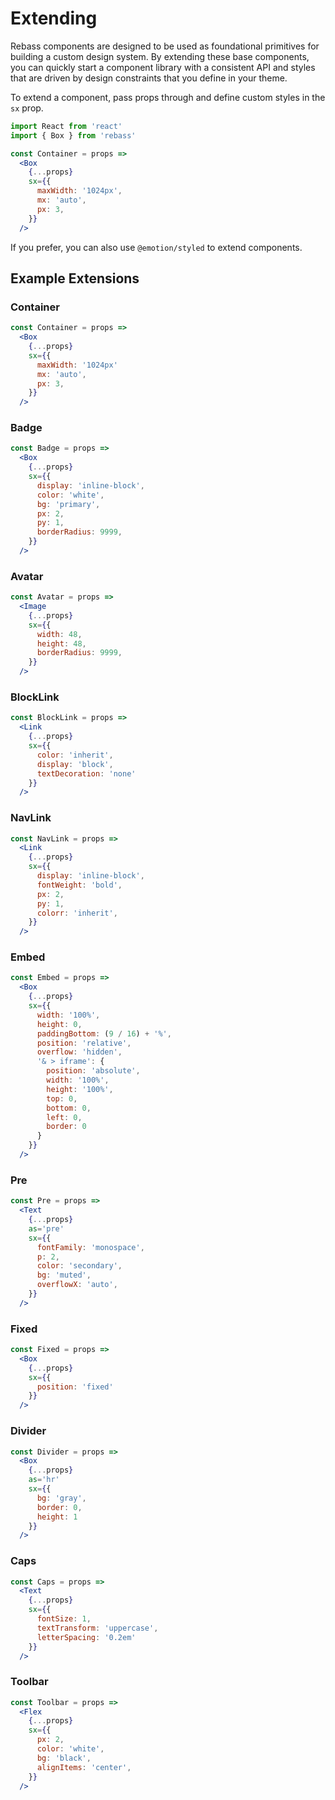 

# Extending

Rebass components are designed to be used as foundational primitives
for building a custom design system.
By extending these base components, you can quickly start a component library
with a consistent API and styles that are driven by design constraints
that you define in your theme.

To extend a component, pass props through and define custom styles in the `sx` prop.

```jsx
import React from 'react'
import { Box } from 'rebass'

const Container = props =>
  <Box
    {...props}
    sx={{
      maxWidth: '1024px',
      mx: 'auto',
      px: 3,
    }}
  />
```

If you prefer, you can also use `@emotion/styled` to extend components.

## Example Extensions

### Container

```jsx
const Container = props =>
  <Box
    {...props}
    sx={{
      maxWidth: '1024px'
      mx: 'auto',
      px: 3,
    }}
  />
```

### Badge

```jsx
const Badge = props =>
  <Box
    {...props}
    sx={{
      display: 'inline-block',
      color: 'white',
      bg: 'primary',
      px: 2,
      py: 1,
      borderRadius: 9999,
    }}
  />
```

### Avatar

```jsx
const Avatar = props =>
  <Image
    {...props}
    sx={{
      width: 48,
      height: 48,
      borderRadius: 9999,
    }}
  />
```

### BlockLink

```jsx
const BlockLink = props =>
  <Link
    {...props}
    sx={{
      color: 'inherit',
      display: 'block',
      textDecoration: 'none'
    }}
  />
```

### NavLink

```jsx
const NavLink = props =>
  <Link
    {...props}
    sx={{
      display: 'inline-block',
      fontWeight: 'bold',
      px: 2,
      py: 1,
      colorr: 'inherit',
    }}
  />
```

### Embed

```jsx
const Embed = props =>
  <Box
    {...props}
    sx={{
      width: '100%',
      height: 0,
      paddingBottom: (9 / 16) + '%',
      position: 'relative',
      overflow: 'hidden',
      '& > iframe': {
        position: 'absolute',
        width: '100%',
        height: '100%',
        top: 0,
        bottom: 0,
        left: 0,
        border: 0
      }
    }}
  />
```

### Pre

```jsx
const Pre = props =>
  <Text
    {...props}
    as='pre'
    sx={{
      fontFamily: 'monospace',
      p: 2,
      color: 'secondary',
      bg: 'muted',
      overflowX: 'auto',
    }}
  />
```

### Fixed

```jsx
const Fixed = props =>
  <Box
    {...props}
    sx={{
      position: 'fixed'
    }}
  />
```

### Divider


```jsx
const Divider = props =>
  <Box
    {...props}
    as='hr'
    sx={{
      bg: 'gray',
      border: 0,
      height: 1
    }}
  />
```

### Caps

```jsx
const Caps = props =>
  <Text
    {...props}
    sx={{
      fontSize: 1,
      textTransform: 'uppercase',
      letterSpacing: '0.2em'
    }}
  />
```

### Toolbar

```jsx
const Toolbar = props =>
  <Flex
    {...props}
    sx={{
      px: 2,
      color: 'white',
      bg: 'black',
      alignItems: 'center',
    }}
  />
```

